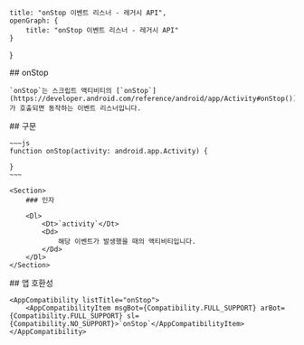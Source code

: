 
    title: "onStop 이벤트 리스너 - 레거시 API",
    openGraph: {
        title: "onStop 이벤트 리스너 - 레거시 API"
    }
}

<Section>
    ## onStop

    `onStop`는 스크립트 액티비티의 [`onStop`](https://developer.android.com/reference/android/app/Activity#onStop())가 호출되면 동작하는 이벤트 리스너입니다.
</Section>
<Section>
    ## 구문

    ~~~js
    function onStop(activity: android.app.Activity) {

    }
    ~~~

    <Section>
        ### 인자

        <Dl>
            <Dt>`activity`</Dt>
            <Dd>
                해당 이벤트가 발생했을 때의 액티비티입니다.
            </Dd>
        </Dl>
    </Section>
</Section>
<Section>
    ## 앱 호환성

    <AppCompatibility listTitle="onStop">
        <AppCompatibilityItem msgBot={Compatibility.FULL_SUPPORT} arBot={Compatibility.FULL_SUPPORT} sl={Compatibility.NO_SUPPORT}>`onStop`</AppCompatibilityItem>
    </AppCompatibility>
</Section>